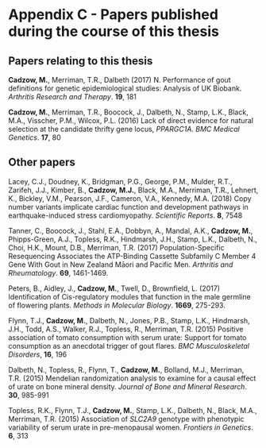 # Appendix C - Papers published during the course of this thesis

## Papers relating to this thesis

**Cadzow, M.**, Merriman, T.R., Dalbeth (2017) N. Performance of gout definitions for genetic epidemiological studies: Analysis of UK Biobank. _Arthritis Research and Therapy_. **19**, 181


**Cadzow, M.**, Merriman, T.R., Boocock, J., Dalbeth, N., Stamp, L.K., Black, M.A., Visscher, P.M., Wilcox, P.L. (2016) Lack of direct evidence for natural selection at the candidate thrifty gene locus, _PPARGC1A_. _BMC Medical Genetics_. **17**, 80 



## Other papers

Lacey, C.J., Doudney, K., Bridgman, P.G., George, P.M., Mulder, R.T., Zarifeh, J.J., Kimber, B., **Cadzow, M.J.**, Black, M.A., Merriman, T.R., Lehnert, K., Bickley, V.M., Pearson, J.F., Cameron, V.A., Kennedy, M.A. (2018) Copy number variants implicate cardiac function and development pathways in earthquake-induced stress cardiomyopathy. _Scientific Reports_. **8**, 7548 

Tanner, C., Boocock, J., Stahl, E.A., Dobbyn, A., Mandal, A.K., **Cadzow, M.**, Phipps-Green, A.J., Topless, R.K., Hindmarsh, J.H., Stamp, L.K., Dalbeth, N., Choi, H.K., Mount, D.B., Merriman, T.R. (2017) Population-Specific Resequencing Associates the ATP-Binding Cassette Subfamily C Member 4 Gene With Gout in New Zealand Māori and Pacific Men. _Arthritis and Rheumatology_. **69**, 1461-1469. 

Peters, B., Aidley, J., **Cadzow, M.**, Twell, D., Brownfield, L. (2017) Identification of Cis-regulatory modules that function in the male germline of flowering plants. _Methods in Molecular Biology_. **1669**, 275-293. 

Flynn, T.J., **Cadzow, M.**, Dalbeth, N., Jones, P.B., Stamp, L.K., Hindmarsh, J.H., Todd, A.S., Walker, R.J., Topless, R., Merriman, T.R. (2015) Positive association of tomato consumption with serum urate: Support for tomato consumption as an anecdotal trigger of gout flares. _BMC Musculoskeletal Disorders_, **16**, 196 

Dalbeth, N., Topless, R., Flynn, T., **Cadzow, M.**, Bolland, M.J., Merriman, T.R. (2015) Mendelian randomization analysis to examine for a causal effect of urate on bone mineral density. _Journal of Bone and Mineral Research_. **30**, 985-991

Topless, R.K., Flynn, T.J., **Cadzow, M.**, Stamp, L.K., Dalbeth, N., Black, M.A., Merriman, T.R. (2015) Association of _SLC2A9_ genotype with phenotypic variability of serum urate in pre-menopausal women. _Frontiers in Genetics_. **6**, 313








